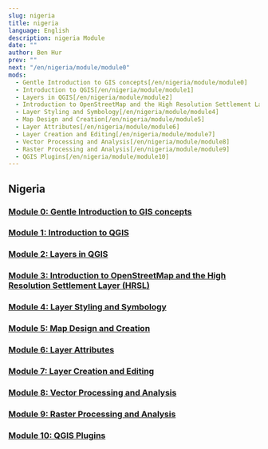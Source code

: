 ```yaml
---
slug: nigeria
title: nigeria
language: English
description: nigeria Module
date: ""
author: Ben Hur
prev: ""
next: "/en/nigeria/module/module0"
mods:
  - Gentle Introduction to GIS concepts[/en/nigeria/module/module0]
  - Introduction to QGIS[/en/nigeria/module/module1]
  - Layers in QGIS[/en/nigeria/module/module2]
  - Introduction to OpenStreetMap and the High Resolution Settlement Layer (HRSL)[/en/nigeria/module/module3]
  - Layer Styling and Symbology[/en/nigeria/module/module4]
  - Map Design and Creation[/en/nigeria/module/module5]
  - Layer Attributes[/en/nigeria/module/module6]
  - Layer Creation and Editing[/en/nigeria/module/module7]
  - Vector Processing and Analysis[/en/nigeria/module/module8]
  - Raster Processing and Analysis[/en/nigeria/module/module9]
  - QGIS Plugins[/en/nigeria/module/module10]
---
```


## Nigeria

### [Module 0: Gentle Introduction to GIS concepts](/en/nigeria/module/module0)
### [Module 1: Introduction to QGIS](/en/nigeria/module/module1)
### [Module 2: Layers in QGIS](/en/nigeria/module/module2)
### [Module 3: Introduction to OpenStreetMap and the High Resolution Settlement Layer (HRSL)](/en/nigeria/module/module3)
### [Module 4: Layer Styling and Symbology](/en/nigeria/module/module4)
### [Module 5: Map Design and Creation](/en/nigeria/module/module5)
### [Module 6: Layer Attributes](/en/nigeria/module/module6)
### [Module 7: Layer Creation and Editing](/en/nigeria/module/module7)
### [Module 8: Vector Processing and Analysis](/en/nigeria/module/module8)
### [Module 9: Raster Processing and Analysis](/en/nigeria/module/module9)
### [Module 10: QGIS Plugins](/en/nigeria/module/module10)
